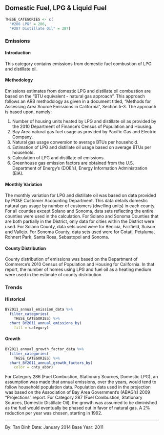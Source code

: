 ## Domestic Fuel, LPG & Liquid Fuel {#SS-combust-domestic-liquid}

```r
THESE_CATEGORIES <- c(
  "#286 LPG" = 286,
  "#287 Distillate Oil" = 287)
```

### Emissions

#### Introduction {-}

This category contains emissions from domestic fuel combustion of LPG and distillate oil.

#### Methodology {-}

Emissions estimates from domestic LPG and distillate oil combustion are based on the “BTU equivalent - natural gas approach”. This approach follows an ARB methodology as given in a document titled, “Methods for Assessing Area Source Emissions in California”, Section 5-3. The approach is based upon, namely:

1. Number of housing units heated by LPG and distillate oil as provided by the 2010 Department of Finance’s Census of Population and Housing.
2. Bay Area natural gas fuel usage as provided by Pacific Gas and Electric Company.
3. Natural gas usage conversion to average BTUs per household.
4. Estimation of LPG and distillate oil usage based on average BTUs per household.
5. Calculation of LPG and distillate oil emissions.
6. Greenhouse gas emission factors are obtained from the U.S. Department of Energy’s (DOE’s), Energy Information Administration (EIA).

#### Monthly Variation {-}

The monthly variation for LPG and distillate oil was based on data provided by PG&E Customer Accounting Department. This data details domestic natural gas usage by number of customers (dwelling units) in each county. For all counties except Solano and Sonoma, data sets reflecting the entire counties were used in the calculation. For Solano and Sonoma Counties that are both partially in the District, only data for cities within the District were used. For Solano County, data sets used were for Benicia, Fairfield, Suisun and Vallejo. For Sonoma County, data sets used were for Cotati, Petaluma, Rohnert Park, Santa Rosa, Sebastopol and Sonoma.

#### County Distribution {-}

County distribution of emissions was based on the Department of Commerce’s 2010 Census of Population and Housing for California. In that report, the number of homes using LPG and fuel oil as a heating medium were used in the estimate of county distribution.

### Trends {#SS-combust-domestic-liquid-trend}

#### Historical {-}

```r
BY2011_annual_emission_data %>%
  filter_categories(
    THESE_CATEGORIES) %>%
  chart_BY2011_annual_emissions_by(
    fill = category) 
```

#### Growth {-}

```r
BY2011_annual_growth_factor_data %>%
  filter_categories(
    THESE_CATEGORIES) %>%
  chart_BY2011_annual_growth_factors_by(
    color = cnty_abbr) 
```

For Category 286 (Fuel Combustion, Stationary Sources, Domestic LPG), an assumption was made that annual emissions, over the years, would tend to follow household population data. Population data used in the projection was based on the Association of Bay Area Government's (ABAG's) 2009 “Projections” report. For Category 287 (Fuel Combustion, Stationary Sources, Domestic Distillate Oil), the growth was assumed to be diminished as the fuel would eventually be phased out in favor of natural gas. A 2% reduction per year was chosen, starting in 1992.

***

By: Tan Dinh
Date: January 2014 
Base Year: 2011
